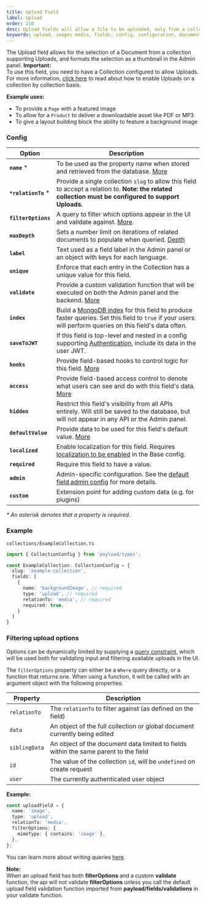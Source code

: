 ```yaml
---
title: Upload Field
label: Upload
order: 210
desc: Upload fields will allow a file to be uploaded, only from a collection supporting Uploads. Learn how to use Upload fields, see examples and options.
keywords: upload, images media, fields, config, configuration, documentation, Content Management System, cms, headless, javascript, node, react, express
---
```


<Banner >
  The Upload field allows for the selection of a Document from a collection supporting Uploads, and formats the selection as a thumbnail in the Admin panel.
</Banner>

<Banner type="warning">
  <strong>Important:</strong><br/>
  To use this field, you need to have a Collection configured to allow Uploads. For more information, <a href="/docs/upload/overview">click here</a> to read about how to enable Uploads on a collection by collection basis.
</Banner>

**Example uses:**

- To provide a `Page` with a featured image
- To allow for a `Product` to deliver a downloadable asset like PDF or MP3
- To give a layout building block the ability to feature a background image

### Config

| Option           | Description                                                                                                                                                                                         |
| ---------------- |-----------------------------------------------------------------------------------------------------------------------------------------------------------------------------------------------------|
| **`name`** *         | To be used as the property name when stored and retrieved from the database. [More](/docs/fields/overview#field-names)                                                                              |
| **`*relationTo`** *  | Provide a single collection `slug` to allow this field to accept a relation to. <strong>Note: the related collection must be configured to support Uploads.</strong>                                |
| **`filterOptions`**  | A query to filter which options appear in the UI and validate against. [More](#filtering-upload-options).                                                                                           |
| **`maxDepth`**       | Sets a number limit on iterations of related documents to populate when queried. [Depth](/docs/getting-started/concepts#depth)                                                                      |
| **`label`**          | Text used as a field label in the Admin panel or an object with keys for each language.                                                                                                             |
| **`unique`**         | Enforce that each entry in the Collection has a unique value for this field.                                                                                                                        |
| **`validate`**       | Provide a custom validation function that will be executed on both the Admin panel and the backend. [More](/docs/fields/overview#validation)                                                        |
| **`index`**          | Build a [MongoDB index](https://docs.mongodb.com/manual/indexes/) for this field to produce faster queries. Set this field to `true` if your users will perform queries on this field's data often. |
| **`saveToJWT`**      | If this field is top-level and nested in a config supporting [Authentication](/docs/authentication/config), include its data in the user JWT.                                                       |
| **`hooks`**          | Provide field-based hooks to control logic for this field. [More](/docs/fields/overview#field-level-hooks)                                                                                          |
| **`access`**         | Provide field-based access control to denote what users can see and do with this field's data. [More](/docs/fields/overview#field-level-access-control)                                             |
| **`hidden`**         | Restrict this field's visibility from all APIs entirely. Will still be saved to the database, but will not appear in any API or the Admin panel.                                                    |
| **`defaultValue`**   | Provide data to be used for this field's default value. [More](/docs/fields/overview#default-values)                                                                                                |
| **`localized`**      | Enable localization for this field. Requires [localization to be enabled](/docs/configuration/localization) in the Base config.                                                                     |
| **`required`**       | Require this field to have a value.                                                                                                                                                                 |
| **`admin`**          | Admin-specific configuration. See the [default field admin config](/docs/fields/overview#admin-config) for more details.                                                                            |
| **`custom`**         | Extension point for adding custom data (e.g. for plugins) |

*\* An asterisk denotes that a property is required.*

### Example

`collections/ExampleCollection.ts`
```ts
import { CollectionConfig } from 'payload/types';

const ExampleCollection: CollectionConfig = {
  slug: 'example-collection',
  fields: [
    {
      name: 'backgroundImage', // required
      type: 'upload', // required
      relationTo: 'media', // required
      required: true,
    }
  ]
}

```

### Filtering upload options

Options can be dynamically limited by supplying a [query constraint](/docs/queries/overview), which will be used both for validating input and filtering available uploads in the UI.

The `filterOptions` property can either be a `Where` query directly, or a function that returns one. When using a function, it will be called with an argument object with the following properties:

| Property      | Description  |
| ------------- | -------------|
| `relationTo`       | The `relationTo` to filter against (as defined on the field) |
| `data`             | An object of the full collection or global document currently being edited |
| `siblingData`      | An object of the document data limited to fields within the same parent to the field |
| `id`               | The value of the collection `id`, will be `undefined` on create request |
| `user`             | The currently authenticated user object |

**Example:**

```ts
const uploadField = {
  name: 'image',
  type: 'upload',
  relationTo: 'media',
  filterOptions: {
    mimeType: { contains: 'image' },
  },
};
```

You can learn more about writing queries [here](/docs/queries/overview).

<Banner type="warning">
  <strong>Note:</strong><br/>
  When an upload field has both <strong>filterOptions</strong> and a custom <strong>validate</strong> function, the api will not validate <strong>filterOptions</strong> unless you call the default upload field validation function imported from <strong>payload/fields/validations</strong> in your validate function.
</Banner>
